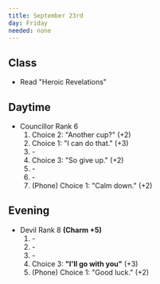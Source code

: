 ```yaml
---
title: September 23rd
day: Friday
needed: none
---
```


## Class
- Read "Heroic Revelations"

## Daytime
- Councillor Rank 6
    1. Choice 2: "Another cup?" (+2)
    1. Choice 1: "I can do that." (+3)
    1. \-
    1. Choice 3: "So give up." (+2)
    1. \-
    1. \-
    1. (Phone) Choice 1: "Calm down." (+2)

## Evening
- Devil Rank 8 **(Charm +5)**
    1. \-
    1. \-
    1. \-
    1. Choice 3: **"I'll go with you"** (+3)
    1. (Phone) Choice 1: "Good luck." (+2)